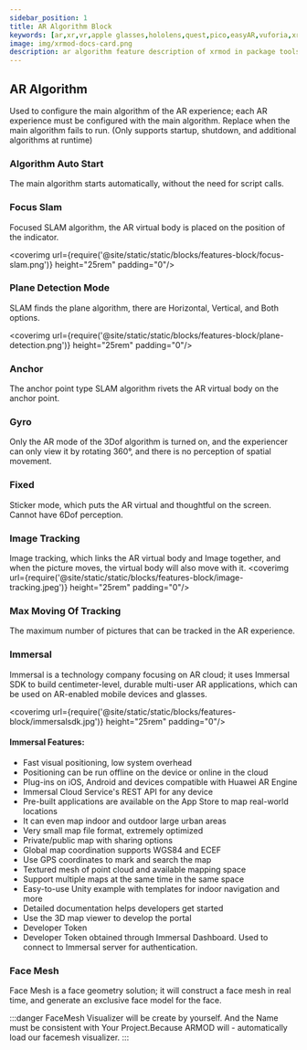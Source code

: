 ```yaml
---
sidebar_position: 1
title: AR Algorithm Block
keywords: [ar,xr,vr,apple glasses,hololens,quest,pico,easyAR,vuforia,xrmod,mod,doc,XR,facebook,meta,unity]
image: img/xrmod-docs-card.png
description: ar algorithm feature description of xrmod in package tools editor.
---
```


## AR Algorithm
Used to configure the main algorithm of the AR experience; each AR experience must be configured with the main algorithm. Replace when the main algorithm fails to run. (Only supports startup, shutdown, and additional algorithms at runtime)

### Algorithm Auto Start
The main algorithm starts automatically, without the need for script calls.

### Focus Slam
Focused SLAM algorithm, the AR virtual body is placed on the position of the indicator.

<coverimg url={require('@site/static/static/blocks/features-block/focus-slam.png')} height="25rem" padding="0"/>

### Plane Detection Mode
SLAM finds the plane algorithm, there are Horizontal, Vertical, and Both options.

<coverimg url={require('@site/static/static/blocks/features-block/plane-detection.png')} height="25rem" padding="0"/>

### Anchor
The anchor point type SLAM algorithm rivets the AR virtual body on the anchor point.

### Gyro
Only the AR mode of the 3Dof algorithm is turned on, and the experiencer can only view it by rotating 360°, and there is no perception of spatial movement.

### Fixed
Sticker mode, which puts the AR virtual and thoughtful on the screen. Cannot have 6Dof perception.

### Image Tracking
Image tracking, which links the AR virtual body and Image together, and when the picture moves, the virtual body will also move with it.
<coverimg url={require('@site/static/static/blocks/features-block/image-tracking.jpeg')} height="25rem" padding="0"/>



### Max Moving Of Tracking
The maximum number of pictures that can be tracked in the AR experience.

### Immersal
Immersal  is a technology company focusing on AR cloud; it uses Immersal SDK to build centimeter-level, durable multi-user AR applications, which can be used on AR-enabled mobile devices and glasses.

<coverimg url={require('@site/static/static/blocks/features-block/immersalsdk.jpg')} height="25rem" padding="0"/>

#### Immersal Features:


- Fast visual positioning, low system overhead
- Positioning can be run offline on the device or online in the cloud
- Plug-ins on iOS, Android and devices compatible with Huawei AR Engine
- Immersal Cloud Service's REST API for any device
- Pre-built applications are available on the App Store to map real-world locations
- It can even map indoor and outdoor large urban areas
- Very small map file format, extremely optimized
- Private/public map with sharing options
- Global map coordination supports WGS84 and ECEF
- Use GPS coordinates to mark and search the map
- Textured mesh of point cloud and available mapping space
- Support multiple maps at the same time in the same space
- Easy-to-use Unity example with templates for indoor navigation and more
- Detailed documentation helps developers get started
- Use the 3D map viewer to develop the portal
- Developer Token
- Developer Token obtained through Immersal Dashboard. Used to connect to Immersal server for authentication.

### Face Mesh
Face Mesh is a face geometry solution; it will construct a face mesh in real time, and generate an exclusive face model for the face.

:::danger
FaceMesh Visualizer will be create by yourself. And the Name  must be consistent with Your Project.Because ARMOD will - automatically load our facemesh visualizer.
:::